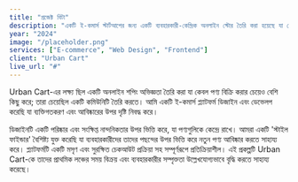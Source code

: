 ```yaml
---
title: "প্রজেক্ট বিটা"
description: "একটি ই-কমার্স স্টার্টআপের জন্য একটি ব্যবহারকারী-কেন্দ্রিক অনলাইন স্টোর তৈরি করা হয়েছে যা কেনাকাটার অভিজ্ঞতাকে নতুনভাবে সংজ্ঞায়িত করে।"
year: "2024"
image: "/placeholder.png"
services: ["E-commerce", "Web Design", "Frontend"]
client: "Urban Cart"
live_url: "#"
---
```


Urban Cart-এর লক্ষ্য ছিল একটি অনলাইন শপিং অভিজ্ঞতা তৈরি করা যা কেবল পণ্য বিক্রি করার চেয়েও বেশি কিছু করে; তারা চেয়েছিল একটি কমিউনিটি তৈরি করতে। আমি একটি ই-কমার্স প্ল্যাটফর্ম ডিজাইন এবং ডেভেলপ করেছি যা ব্যক্তিগতকরণ এবং আবিষ্কারের উপর দৃষ্টি নিবদ্ধ করে।

ডিজাইনটি একটি পরিষ্কার এবং সংক্ষিপ্ত নান্দনিকতার উপর ভিত্তি করে, যা পণ্যগুলিকে কেন্দ্রে রাখে। আমরা একটি 'স্টাইল ফাইন্ডার' বৈশিষ্ট্য যুক্ত করেছি যা ব্যবহারকারীদের তাদের পছন্দের উপর ভিত্তি করে নতুন পণ্য আবিষ্কার করতে সাহায্য করে। প্ল্যাটফর্মটি একটি মসৃণ এবং সুরক্ষিত চেকআউট প্রক্রিয়া সহ সম্পূর্ণরূপে প্রতিক্রিয়াশীল। এই প্রকল্পটি Urban Cart-কে তাদের প্রাথমিক লঞ্চের সময় বিক্রয় এবং ব্যবহারকারীর সম্পৃক্ততা উল্লেখযোগ্যভাবে বৃদ্ধি করতে সাহায্য করেছে।
